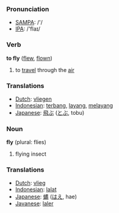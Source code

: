 === Pronunciation ===
*[[w:SAMPA|SAMPA]]: /'/
*[[w:IPA|IPA]]: /'flaɪ/

=== Verb ===

'''to fly''' ([[flew]], [[flown]])

# to [[travel]] through the [[air]]

=== Translations ===
*[[Dutch]]: [[vliegen]]
*[[Indonesian]]: [[terbang]], [[layang]], [[layang|melayang]]
*[[Japanese]]: [[飛ぶ]] ([[とぶ]], tobu)

=== Noun ===

'''fly''' (plural: flies)

# flying insect

=== Translations ===
*[[Dutch]]: [[vlieg]]
*[[Indonesian]]: [[lalat]]
*[[Japanese]]: [[蝿]] ([[はえ]], hae)
*[[Javanese]]: [[laler]]